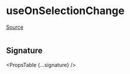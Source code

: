 
# useOnSelectionChange

[Source](https://github.com/wbkd/react-flow/blob/6d9585c1a62bf549298c83ad5f2dcd6216a5b8eb/packages/core/src/hooks/useOnSelectionChange.ts)

```ts

```

## Signature

<PropsTable {...signature} />
